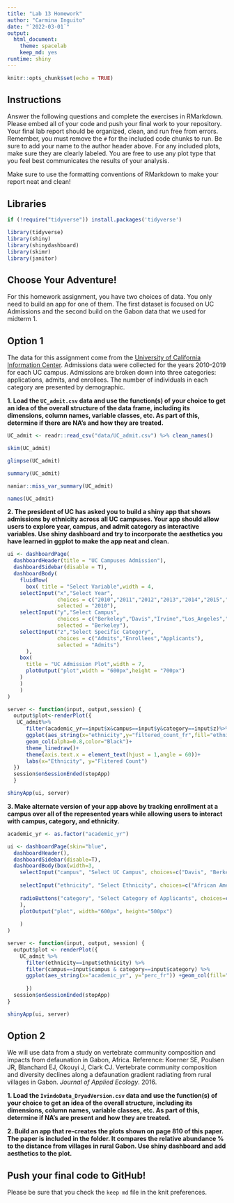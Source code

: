```yaml
---
title: "Lab 13 Homework"
author: "Carmina Inguito"
date: "`2022-03-01`"
output:
  html_document: 
    theme: spacelab
    keep_md: yes
runtime: shiny
---
```


```r
knitr::opts_chunk$set(echo = TRUE)
```

## Instructions
Answer the following questions and complete the exercises in RMarkdown. Please embed all of your code and push your final work to your repository. Your final lab report should be organized, clean, and run free from errors. Remember, you must remove the `#` for the included code chunks to run. Be sure to add your name to the author header above. For any included plots, make sure they are clearly labeled. You are free to use any plot type that you feel best communicates the results of your analysis.  

Make sure to use the formatting conventions of RMarkdown to make your report neat and clean!  

## Libraries
```r
if (!require("tidyverse")) install.packages('tidyverse')
```

```r
library(tidyverse)
library(shiny)
library(shinydashboard)
library(skimr)
library(janitor)
```

## Choose Your Adventure!
For this homework assignment, you have two choices of data. You only need to build an app for one of them. The first dataset is focused on UC Admissions and the second build on the Gabon data that we used for midterm 1.  

## Option 1
The data for this assignment come from the [University of California Information Center](https://www.universityofcalifornia.edu/infocenter). Admissions data were collected for the years 2010-2019 for each UC campus. Admissions are broken down into three categories: applications, admits, and enrollees. The number of individuals in each category are presented by demographic.  

**1. Load the `UC_admit.csv` data and use the function(s) of your choice to get an idea of the overall structure of the data frame, including its dimensions, column names, variable classes, etc. As part of this, determine if there are NA's and how they are treated.**  
```r
UC_admit <- readr::read_csv("data/UC_admit.csv") %>% clean_names()
```

```r
skim(UC_admit)
```

```r
glimpse(UC_admit)
```

```r
summary(UC_admit)
```

```r
naniar::miss_var_summary(UC_admit)
```

```r
names(UC_admit)
```

**2. The president of UC has asked you to build a shiny app that shows admissions by ethnicity across all UC campuses. Your app should allow users to explore year, campus, and admit category as interactive variables. Use shiny dashboard and try to incorporate the aesthetics you have learned in ggplot to make the app neat and clean.**
```r
ui <- dashboardPage(
  dashboardHeader(title = "UC Campuses Admission"),
  dashboardSidebar(disable = T),
  dashboardBody(
    fluidRow(
      box( title = "Select Variable",width = 4,
    selectInput("x","Select Year",
                choices = c("2010","2011","2012","2013","2014","2015","2016","2017","2018","2019"),
                selected = "2010"),
    selectInput("y","Select Campus",
                choices = c("Berkeley","Davis","Irvine","Los_Angeles","Merced","Riverside","San_Diego","Santa_Barbara","Santa_Cruz"),
                selected = "Berkeley"),
    selectInput("z","Select Specific Category",
                choices = c("Admits","Enrollees","Applicants"),
                selected = "Admits")
      ),
    box(
      title = "UC Admission Plot",width = 7,
      plotOutput("plot",width = "600px",height = "700px")
    )
    )
    )
)

server <- function(input, output,session) { 
  output$plot<-renderPlot({
   UC_admit%>%
      filter(academic_yr==input$x&campus==input$y&category==input$z)%>%
      ggplot(aes_string(x="ethnicity",y="filtered_count_fr",fill="ethnicity"))+
      geom_col(alpha=0.8,color="Black")+
      theme_linedraw()+
      theme(axis.text.x = element_text(hjust = 1,angle = 60))+ 
      labs(x="Ethnicity", y="Flitered Count")
  })
  session$onSessionEnded(stopApp)
  }

shinyApp(ui, server)
```


**3. Make alternate version of your app above by tracking enrollment at a campus over all of the represented years while allowing users to interact with campus, category, and ethnicity.** 
```r
academic_yr <- as.factor("academic_yr")
```

```r
ui <- dashboardPage(skin="blue",
  dashboardHeader(),
  dashboardSidebar(disable=T),
  dashboardBody(box(width=3,
    selectInput("campus", "Select UC Campus", choices=c("Davis", "Berkeley", "Santa_Barbara", "San_Diego", "Merced", "Irvine", "Los_Angeles", "Riverside", "Santa_Cruz"), selected="Davis"),
    
    selectInput("ethnicity", "Select Ethnicity", choices=c("African American", "American Indian", "Asian", "Chicano/Latino", "International", "Unknown", "White"), selected="American Indian"),
    
    radioButtons("category", "Select Category of Applicants", choices=c("Enrollees", "Applicants", "Admits"))
    ),
    plotOutput("plot", width="600px", height="500px")
    
    )
)

server <- function(input, output, session) {
  output$plot <- renderPlot({
    UC_admit %>%
      filter(ethnicity==input$ethnicity) %>%
      filter(campus==input$campus & category==input$category) %>%
      ggplot(aes_string(x="academic_yr", y="perc_fr")) +geom_col(fill="red", alpha=0.4, color="black") +ylim(0,1) +labs(x="Year", y="Percent", title="Admissions Stats (2010-2019) by Ethnicity") +coord_flip() +scale_x_continuous(limits=c(2010, 2019), breaks = c(2010, 2011, 2012, 2013, 2014, 2015, 2016, 2017, 2018, 2019)) +theme_linedraw()+ theme(plot.title=element_text(face="bold", hjust=0.5))
    
      })
  session$onSessionEnded(stopApp)
}

shinyApp(ui, server)

```


## Option 2
We will use data from a study on vertebrate community composition and impacts from defaunation in Gabon, Africa. Reference: Koerner SE, Poulsen JR, Blanchard EJ, Okouyi J, Clark CJ. Vertebrate community composition and diversity declines along a defaunation gradient radiating from rural villages in Gabon. _Journal of Applied Ecology_. 2016.   

**1. Load the `IvindoData_DryadVersion.csv` data and use the function(s) of your choice to get an idea of the overall structure, including its dimensions, column names, variable classes, etc. As part of this, determine if NA's are present and how they are treated.**  

**2. Build an app that re-creates the plots shown on page 810 of this paper. The paper is included in the folder. It compares the relative abundance % to the distance from villages in rural Gabon. Use shiny dashboard and add aesthetics to the plot.  **  

## Push your final code to GitHub!
Please be sure that you check the `keep md` file in the knit preferences. 